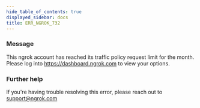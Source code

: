 ```yaml
---
hide_table_of_contents: true
displayed_sidebar: docs
title: ERR_NGROK_732
---
```


### Message

This ngrok account has reached its traffic policy request limit for the month. Please log into https://dashboard.ngrok.com to view your options.

<ErrorDetails />

### Further help

If you're having trouble resolving this error, please reach out to [support@ngrok.com](mailto:support@ngrok.com?subject=Help%20with%20ERR_NGROK_732)
